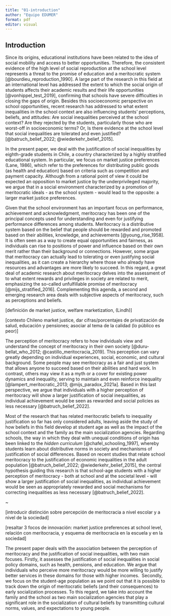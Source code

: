 ```yaml
---
title: "01-introduction"
author: "Equipo EDUMER"
format: pdf
editor: visual
---
```


## Introduction

Since its origins, educational institutions have been related to the idea of social mobility and access to better opportunities. Therefore, the consistent evidence of the high level of social reproduction at the school level represents a threat to the promise of education and a meritocratic system [@bourdieu_reproduction_1990]. A large part of the research in this field at an international level has addressed the extent to which the social origin of students affects their academic results and their life opportunities [@vonhippel_test_2019], confirming that schools have severe difficulties in closing the gaps of origin. Besides this socioeconomic perspective on school opportunities, recent research has addressed to what extent inequalities in the school context are also influencing students' perceptions, beliefs, and attitudes: Are social inequalities perceived at the school context? Are they rejected by the students, particularly those who are worst-off in socioeconomic terms? Or, Is there evidence at the school level that social inequalities are tolerated and even justified? [@batruch_belief_2022; @wiederkehr_belief_2015]. 

In the present paper, we deal with the justification of social inequalities by eighth-grade students in Chile, a country characterized by a highly stratified educational system. In particular, we focus on market justice preferences (Lane, 1986), which refer to the preferences for distributing public goods (as health and education) based on criteria such as competition and payment capacity. Although from a rational point of view it could be expected an opposition to market justice by the underprivileged majority,  we argue that in a social environment characterized by a promotion of meritocratic ideals - as the school system - would lead to the opposite: a larger market justice preferences. 

Given that the school environment has an important focus on performance, achievement and acknowledgment, meritocracy has been one of the principal concepts used for understanding and even for justifying performance differences among students. Meritocracy is a distributive system based on the belief that people should be rewarded and promoted based on their abilities, knowledge, and achievements [@young_rise_1958]. It is often seen as a way to create equal opportunities and fairness, as individuals can rise to positions of power and influence based on their own merit rather than their background or connections. However, some argue that meritocracy can actually lead to tolerating or even justifying social inequalities, as it can create a hierarchy where those who already have resources and advantages are more likely to succeed. In this regard, a great deal of academic research about meritocracy delves into the assessment of to what extent rewards and privileges in society are related to merit, emphasizing the so-called unfulfillable promise of meritocracy [@mijs_stratified_2016]. Complementing this agenda, a second and emerging research area deals with subjective aspects of meritocracy, such as perceptions and beliefs. 

\[definición de market justice, welfare marketization, (Lindh)\]

\[contexto Chileno market justice, dar cifras/porcentajes de privatización de salud, educación y pensiones; asociar al tema de la calidad (lo público es peor)\]

The perception of meritocracy refers to how individuals view and understand the concept of meritocracy in their own society [@duru-bellat_who_2012; @castillo_meritocracia_2019]. This perception can vary greatly depending on individual experiences, social, economic, and cultural background. Some people may see meritocracy as a fair and just system that allows anyone to succeed based on their abilities and hard work. In contrast, others may view it as a myth or a cover for existing power dynamics and inequality, serving to maintain and even reinforce inequality [@lampert_meritocratic_2013; @mijs_paradox_2021a]. Based in this last perspective, we argue that individuals with a higher perception of meritocracy will show a larger justification of social inequalities, as individual achievement would be seen as rewarded and social policies as less necessary [@batruch_belief_2022].

Most of the research that has related meritocratic beliefs to inequality justification so far has only considered adults, leaving aside the study of how beliefs in this field develop at student age as well as the impact of the school context and the family as the main socialization agencies. Regarding schools, the way in which they deal with unequal conditions of origin has been linked to the *hidden curriculum* [@chafel_schooling_1997], whereby students learn about distributive norms in society and mechanisms of justification of social differences. Based on recent studies that relate school meritocracy to the justification of economic inequalities in the adult population [@batruch_belief_2022; @wiederkehr_belief_2015], the central hypothesis guiding this research is that school-age students with a higher perception of meritocracy - both at school and at the societal level - will show a larger justification of social inequalities, as individual achievement would be seen as appropriately rewarded and social mechanisms for correcting inequalities as less necessary [@batruch_belief_2022].

\~

\[introducir distinción sobre percepción de meritocracia a nivel escolar y a nivel de la sociedad\]

\[resaltar 3 focos de innovación: market justice preferences at school level, relación con meritocracia, y esquema de meritocracia en la escuela y en la sociedad\]

The present paper deals with the association between the perception of meritocracy and the justification of social inequalities, with two main focuses. Firstly, it assesses the justification of social inequalities in social policy domains, such as health, pensions, and education. We argue that individuals who perceive more meritocracy would be more willing to justify better services in these domains for those with higher incomes.  Secondly, we focus on the student-age population as we point out that it is possible to track down the origin of meritocratic beliefs (and their consequences) to early socialization processes. To this regard, we take into account the family and the school as two main socialization agencies that play a significant role in the socialization of cultural beliefs by transmitting cultural norms, values, and expectations to young people. 
